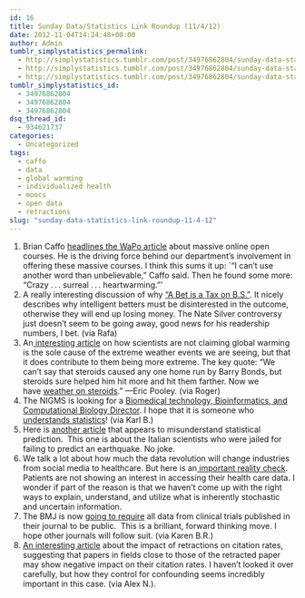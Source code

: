 ```yaml
---
id: 16
title: Sunday Data/Statistics Link Roundup (11/4/12)
date: 2012-11-04T14:24:48+00:00
author: Admin
tumblr_simplystatistics_permalink:
  - http://simplystatistics.tumblr.com/post/34976862804/sunday-data-statistics-link-roundup-11-4-12
  - http://simplystatistics.tumblr.com/post/34976862804/sunday-data-statistics-link-roundup-11-4-12
  - http://simplystatistics.tumblr.com/post/34976862804/sunday-data-statistics-link-roundup-11-4-12
tumblr_simplystatistics_id:
  - 34976862804
  - 34976862804
  - 34976862804
dsq_thread_id:
  - 934621737
categories:
  - Uncategorized
tags:
  - caffo
  - data
  - global warming
  - individualized health
  - moocs
  - open data
  - retractions
slug: "sunday-data-statistics-link-roundup-11-4-12"
---
```

  1. Brian Caffo <a href="http://www.washingtonpost.com/local/education/elite-education-for-the-masses/2012/11/03/c2ac8144-121b-11e2-ba83-a7a396e6b2a7_story.html?wpisrc=emailtoafriend" target="_blank">headlines the WaPo article</a> about massive online open courses. He is the driving force behind our department&#8217;s involvement in offering these massive courses. I think this sums it up: \`<span>“I can’t use another word than unbelievable,” Caffo said. Then he found some more: “Crazy . . . surreal . . . heartwarming.”&#8217;</span>
  2. <span>A really interesting discussion of why <a href="http://marginalrevolution.com/marginalrevolution/2012/11/a-bet-is-a-tax-on-bullshit.html?utm_source=feedburner&utm_medium=feed&utm_campaign=Feed%3A+marginalrevolution%2Ffeed+%28Marginal+Revolution%29" target="_blank">&#8220;A Bet is a Tax on B.S.&#8221;</a>. It nicely describes why intelligent betters must be disinterested in the outcome, otherwise they will end up losing money. The Nate Silver controversy just doesn&#8217;t seem to be going away, good news for his readership numbers, I bet. (via Rafa)</span>
  3. <span>An<a href="http://www.businessweek.com/articles/2012-11-01/its-global-warming-stupid" target="_blank"> interesting article</a> on how scientists are not claiming global warming is the sole cause of the extreme weather events we are seeing, but that it does contribute to them being more extreme. The key quote: </span><span>“We can’t say that steroids caused any one home run by Barry Bonds, but steroids sure helped him hit more and hit them farther. Now we have </span><a href="http://www.businessweek.com/articles/2012-11-01/rising-tide" target="_blank">weather on steroids</a><span>.” &#8212;Eric Pooley. (via Roger)</span>
  4. <span>The NIGMS is looking for a <a href="https://loop.nigms.nih.gov/index.php/2012/11/01/wanted-biomedical-technology-bioinformatics-and-computational-biology-division-director/" target="_blank">Biomedical technology, Bioinformatics, and Computational Biology Director</a>. I hope that it is someone who <a href="http://simplystatistics.org/post/21914291274/people-in-positions-of-power-that-dont-understand" target="_blank">understands statistics</a>! (via Karl B.)</span>
  5. <span>Here is <a href="http://www.spiked-online.com/site/article/13016/" target="_blank">another article</a> that appears to misunderstand statistical prediction.  This one is about the Italian scientists who were jailed for failing to predict an earthquake. No joke. </span>
  6. <span>We talk a lot about how much the data revolution will change industries from social media to healthcare. But here is an<a href="http://www.nextgov.com/health/health-it/2012/10/patients-dont-show-much-interest-accessing-health-data-online/59104/" target="_blank"> important reality check</a>. Patients are not showing an interest in accessing their health care data. I wonder if part of the reason is that we haven&#8217;t come up with the right ways to explain, understand, and utilize what is inherently stochastic and uncertain information. </span>
  7. <span>The BMJ is now <a href="http://www.nytimes.com/2012/11/01/business/british-medical-journal-to-require-detailed-clinical-trial-data.html?_r=0" target="_blank">going to require</a> all data from clinical trials published in their journal to be public.  This is a brilliant, forward thinking move. I hope other journals will follow suit. (via Karen B.R.)</span>
  8. <span><a href="http://marginalrevolution.com/marginalrevolution/2012/11/retractions.html" target="_blank">An interesting article</a> about the impact of retractions on citation rates, suggesting that papers in fields close to those of the retracted paper may show negative impact on their citation rates. I haven&#8217;t looked it over carefully, but how they control for confounding seems incredibly important in this case. (via Alex N.). </span>
